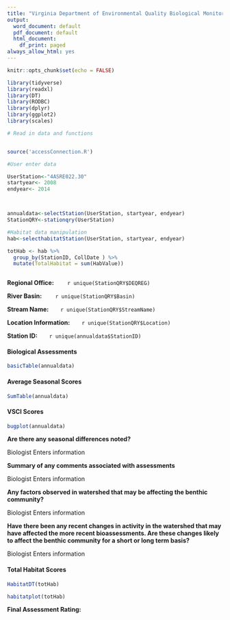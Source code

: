 ```yaml
---
title: "Virginia Department of Environmental Quality Biological Monitoring Program: Benthic Assessment Factsheet"
output:
  word_document: default
  pdf_document: default
  html_document:
    df_print: paged
always_allow_html: yes
---
```


```r
knitr::opts_chunk$set(echo = FALSE)

library(tidyverse)
library(readxl)
library(DT)
library(RODBC)
library(dplyr)
library(ggplot2)
library(scales)

```

```r

# Read in data and functions


source('accessConnection.R')

#User enter data

UserStation<-"4ASRE022.30"
startyear<- 2008
endyear<- 2014



annualdata<-selectStation(UserStation, startyear, endyear)
StationQRY<-stationqry(UserStation)

#Habitat data manipulation
hab<-selecthabitatStation(UserStation, startyear, endyear)

totHab <- hab %>%
  group_by(StationID, CollDate ) %>%
  mutate(TotalHabitat = sum(HabValue))



```


**Regional Office:** &nbsp;&nbsp;&nbsp;&nbsp;&nbsp;&nbsp; `r unique(StationQRY$DEQREG)`

**River Basin:** &nbsp;&nbsp;&nbsp;&nbsp;&nbsp;&nbsp; `r unique(StationQRY$Basin)`

**Stream Name:** &nbsp;&nbsp;&nbsp;&nbsp;&nbsp;&nbsp;`r unique(StationQRY$StreamName)`

**Location Information:** &nbsp;&nbsp;&nbsp;&nbsp;&nbsp;&nbsp;`r unique(StationQRY$Location)`

**Station ID:** &nbsp;&nbsp;&nbsp;&nbsp;&nbsp;&nbsp;`r unique(annualdata$StationID)`






#### Biological Assessments 
```r
basicTable(annualdata)
```

#### Average Seasonal Scores

```r
SumTable(annualdata)


```

#### VSCI Scores
```r

bugplot(annualdata)

```







**Are there any seasonal differences noted?**

Biologist Enters information



**Summary of any comments associated with assessments**

Biologist Enters information


**Any factors observed in watershed that may be affecting the benthic community?**

Biologist Enters information


**Have there been any recent changes in activity in the watershed that may have affected the more recent bioassessments.  Are these changes likely to affect the benthic community for a short or long term basis?**

Biologist Enters information



#### Total Habitat Scores

```r

HabitatDT(totHab)

habitatplot(totHab)

```




**Final Assessment Rating:**

